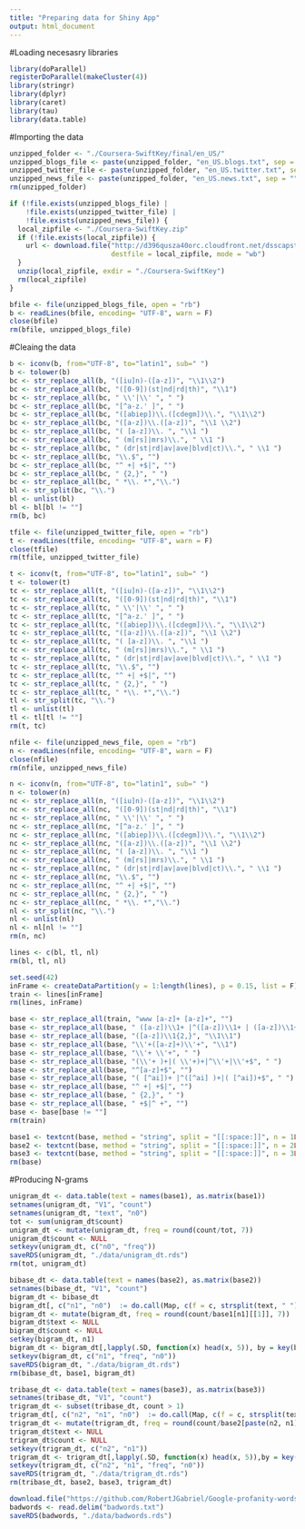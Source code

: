 ---
title: "Preparing data for Shiny App"
output: html_document
---

#Loading necesasry libraries
```{r}
library(doParallel)
registerDoParallel(makeCluster(4))
library(stringr)
library(dplyr)
library(caret)
library(tau)
library(data.table)
```

#Importing the data
```{r}
unzipped_folder <- "./Coursera-SwiftKey/final/en_US/"
unzipped_blogs_file <- paste(unzipped_folder, "en_US.blogs.txt", sep = "")
unzipped_twitter_file <- paste(unzipped_folder, "en_US.twitter.txt", sep = "")
unzipped_news_file <- paste(unzipped_folder, "en_US.news.txt", sep = "")
rm(unzipped_folder)

if (!file.exists(unzipped_blogs_file) |
    !file.exists(unzipped_twitter_file) |
    !file.exists(unzipped_news_file)) {
  local_zipfile <- "./Coursera-SwiftKey.zip"
  if (!file.exists(local_zipfile)) {
    url <- download.file("http://d396qusza40orc.cloudfront.net/dsscapstone/dataset/Coursera-SwiftKey.zip", 
                         destfile = local_zipfile, mode = "wb")
  }
  unzip(local_zipfile, exdir = "./Coursera-SwiftKey")
  rm(local_zipfile)
}

bfile <- file(unzipped_blogs_file, open = "rb")
b <- readLines(bfile, encoding= "UTF-8", warn = F)
close(bfile)
rm(bfile, unzipped_blogs_file)
```

#Cleaing the data
```{r}
b <- iconv(b, from="UTF-8", to="latin1", sub=" ")
b <- tolower(b)
bc <- str_replace_all(b, "([iu]n)-([a-z])", "\\1\\2")
bc <- str_replace_all(bc, "([0-9])(st|nd|rd|th)", "\\1")
bc <- str_replace_all(bc, " \\'|\\' ", " ")
bc <- str_replace_all(bc, "[^a-z.' ]", " ")
bc <- str_replace_all(bc, "([abiep])\\.([cdegm])\\.", "\\1\\2")
bc <- str_replace_all(bc, "([a-z])\\.([a-z])", "\\1 \\2")
bc <- str_replace_all(bc, "( [a-z])\\. ", "\\1 ")
bc <- str_replace_all(bc, " (m[rs]|mrs)\\.", " \\1 ")
bc <- str_replace_all(bc, " (dr|st|rd|av|ave|blvd|ct)\\.", " \\1 ")
bc <- str_replace_all(bc, "\\.$", "")
bc <- str_replace_all(bc, "^ +| +$|", "")
bc <- str_replace_all(bc, " {2,}", " ")
bc <- str_replace_all(bc, " *\\. *","\\.")
bl <- str_split(bc, "\\.")
bl <- unlist(bl)
bl <- bl[bl != ""]
rm(b, bc)

tfile <- file(unzipped_twitter_file, open = "rb")
t <- readLines(tfile, encoding= "UTF-8", warn = F)
close(tfile)
rm(tfile, unzipped_twitter_file)

t <- iconv(t, from="UTF-8", to="latin1", sub=" ")
t <- tolower(t)
tc <- str_replace_all(t, "([iu]n)-([a-z])", "\\1\\2")
tc <- str_replace_all(tc, "([0-9])(st|nd|rd|th)", "\\1")
tc <- str_replace_all(tc, " \\'|\\' ", " ")
tc <- str_replace_all(tc, "[^a-z.' ]", " ")
tc <- str_replace_all(tc, "([abiep])\\.([cdegm])\\.", "\\1\\2")
tc <- str_replace_all(tc, "([a-z])\\.([a-z])", "\\1 \\2")
tc <- str_replace_all(tc, "( [a-z])\\. ", "\\1 ")
tc <- str_replace_all(tc, " (m[rs]|mrs)\\.", " \\1 ")
tc <- str_replace_all(tc, " (dr|st|rd|av|ave|blvd|ct)\\.", " \\1 ")
tc <- str_replace_all(tc, "\\.$", "")
tc <- str_replace_all(tc, "^ +| +$|", "")
tc <- str_replace_all(tc, " {2,}", " ")
tc <- str_replace_all(tc, " *\\. *","\\.")
tl <- str_split(tc, "\\.")
tl <- unlist(tl)
tl <- tl[tl != ""]
rm(t, tc)

nfile <- file(unzipped_news_file, open = "rb")
n <- readLines(nfile, encoding= "UTF-8", warn = F)
close(nfile)
rm(nfile, unzipped_news_file)

n <- iconv(n, from="UTF-8", to="latin1", sub=" ")
n <- tolower(n)
nc <- str_replace_all(n, "([iu]n)-([a-z])", "\\1\\2")
nc <- str_replace_all(nc, "([0-9])(st|nd|rd|th)", "\\1")
nc <- str_replace_all(nc, " \\'|\\' ", " ")
nc <- str_replace_all(nc, "[^a-z.' ]", " ")
nc <- str_replace_all(nc, "([abiep])\\.([cdegm])\\.", "\\1\\2")
nc <- str_replace_all(nc, "([a-z])\\.([a-z])", "\\1 \\2")
nc <- str_replace_all(nc, "( [a-z])\\. ", "\\1 ")
nc <- str_replace_all(nc, " (m[rs]|mrs)\\.", " \\1 ")
nc <- str_replace_all(nc, " (dr|st|rd|av|ave|blvd|ct)\\.", " \\1 ")
nc <- str_replace_all(nc, "\\.$", "")
nc <- str_replace_all(nc, "^ +| +$|", "")
nc <- str_replace_all(nc, " {2,}", " ")
nc <- str_replace_all(nc, " *\\. *","\\.")
nl <- str_split(nc, "\\.")
nl <- unlist(nl)
nl <- nl[nl != ""]
rm(n, nc)

lines <- c(bl, tl, nl)
rm(bl, tl, nl)

set.seed(42)
inFrame <- createDataPartition(y = 1:length(lines), p = 0.15, list = F)
train <- lines[inFrame]
rm(lines, inFrame)

base <- str_replace_all(train, "www [a-z]+ [a-z]+", "")
base <- str_replace_all(base, " ([a-z])\\1+ |^([a-z])\\1+ | ([a-z])\\1+$|^([a-z])\\1+$", " ")
base <- str_replace_all(base, "([a-z])\\1{2,}", "\\1\\1")
base <- str_replace_all(base, "\\'+([a-z]+)\\'+", "\\1")
base <- str_replace_all(base, "\\'+ \\'+", " ")
base <- str_replace_all(base, "(\\'+ )+|( \\'+)+|^\\'+|\\'+$", " ")
base <- str_replace_all(base, "^[a-z]+$", "")
base <- str_replace_all(base, "( [^ai])+ |^([^ai] )+|( [^ai])+$", " ")
base <- str_replace_all(base, "^ +| +$|", "")
base <- str_replace_all(base, " {2,}", " ")
base <- str_replace_all(base, " +$|^ +", "")
base <- base[base != ""]
rm(train)

base1 <- textcnt(base, method = "string", split = "[[:space:]]", n = 1L, decreasing = T)
base2 <- textcnt(base, method = "string", split = "[[:space:]]", n = 2L, decreasing = T)
base3 <- textcnt(base, method = "string", split = "[[:space:]]", n = 3L, decreasing = T)
rm(base)
```

#Producing N-grams
```{r}
unigram_dt <- data.table(text = names(base1), as.matrix(base1))
setnames(unigram_dt, "V1", "count")
setnames(unigram_dt, "text", "n0")
tot <- sum(unigram_dt$count)
unigram_dt <- mutate(unigram_dt, freq = round(count/tot, 7))
unigram_dt$count <- NULL
setkeyv(unigram_dt, c("n0", "freq"))
saveRDS(unigram_dt, "./data/unigram_dt.rds")
rm(tot, unigram_dt)

bibase_dt <- data.table(text = names(base2), as.matrix(base2))
setnames(bibase_dt, "V1", "count")
bigram_dt <- bibase_dt
bigram_dt[, c("n1", "n0")  := do.call(Map, c(f = c, strsplit(text, " ")))]
bigram_dt <- mutate(bigram_dt, freq = round(count/base1[n1][[1]], 7))
bigram_dt$text <- NULL
bigram_dt$count <- NULL
setkey(bigram_dt, n1)
bigram_dt <- bigram_dt[,lapply(.SD, function(x) head(x, 5)), by = key(bigram_dt)]
setkeyv(bigram_dt, c("n1", "freq", "n0"))
saveRDS(bigram_dt, "./data/bigram_dt.rds")
rm(bibase_dt, base1, bigram_dt)

tribase_dt <- data.table(text = names(base3), as.matrix(base3))
setnames(tribase_dt, "V1", "count")
trigram_dt <- subset(tribase_dt, count > 1)
trigram_dt[, c("n2", "n1", "n0")  := do.call(Map, c(f = c, strsplit(text, " ")))]
trigram_dt <- mutate(trigram_dt, freq = round(count/base2[paste(n2, n1)][[1]], 7))
trigram_dt$text <- NULL
trigram_dt$count <- NULL
setkeyv(trigram_dt, c("n2", "n1"))
trigram_dt <- trigram_dt[,lapply(.SD, function(x) head(x, 5)),by = key(trigram_dt)]
setkeyv(trigram_dt, c("n2", "n1", "freq", "n0"))
saveRDS(trigram_dt, "./data/trigram_dt.rds")
rm(tribase_dt, base2, base3, trigram_dt)

download.file("https://github.com/RobertJGabriel/Google-profanity-words/blob/master/list.txt", destfile = "badwords.txt")
badwords <- read.delim("badwords.txt")
saveRDS(badwords, "./data/badwords.rds")
```

